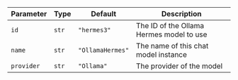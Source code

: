 | Parameter  | Type            | Default                                                     | Description                                                                                   |
| ---------- | --------------- | ----------------------------------------------------------- | --------------------------------------------------------------------------------------------- |
| `id`       | `str`           | `"hermes3"`                                                 | The ID of the Ollama Hermes model to use                                                      |
| `name`     | `str`           | `"OllamaHermes"`                                           | The name of this chat model instance                                                          |
| `provider` | `str`           | `"Ollama"`                                                 | The provider of the model                                                                     |
